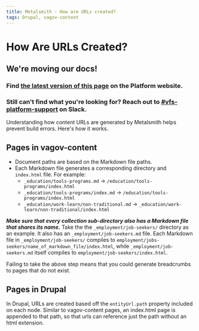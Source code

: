 ```yaml
---
title: Metalsmith - How are URLs created?
tags: Drupal, vagov-content
---
```


# How Are URLs Created?

<div class="deprecation-message">
    <h2>We're moving our docs!</h2>
    <h3>Find <a href="https://depo-platform-documentation.scrollhelp.site/developer-docs/How-URLs-are-created.1855193145.html">the latest version of this page</a> on the Platform website.</h3>
    <h3>Still can't find what you're looking for? Reach out to <a href="https://dsva.slack.com/archives/CBU0KDSB1">#vfs-platform-support</a> on Slack.</h3>
</div>

Understanding how content URLs are generated by Metalsmith helps prevent build errors. Here's how it works.

## Pages in vagov-content

- Document paths are based on the Markdown file paths.
- Each Markdown file generates a corresponding directory and `index.html` file. For example:
  - `_education/tools-programs.md` &rarr; `/education/tools-programs/index.html`
  - `_education/tools-programs/index.md` &rarr; `/education/tools-programs/index.html`
  - `_education/work-learn/non-traditional.md` &rarr; `_education/work-learn/non-traditional/index.html`

_**Make sure that every collection sub-directory also has a Markdown file that shares its name.**_ Take the the `_employment/job-seekers/` directory as an example. It also has an `_employment/job-seekers.md` file. Each Markdown file in `_employment/job-seekers/` compiles to  `employment/jobs-seekers/name_of_markdown_file/index.html`, while `_employment/job-seekers.md` itself compiles to `employment/job-seekers/index.html`.

Failing to take the above step means that you could generate breadcrumbs to pages that do not exist.

## Pages in Drupal

In Drupal, URLs are created based off the `entityUrl.path` property included on each node. Similar to vagov-content pages, an index.html page is appended to that path, so that urls can reference just the path without an html extension.

